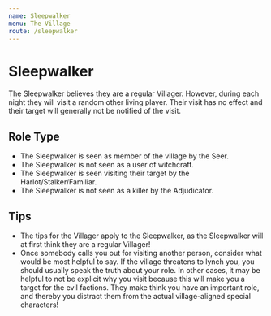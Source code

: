 ```yaml
---
name: Sleepwalker
menu: The Village
route: /sleepwalker
---
```


# Sleepwalker

The Sleepwalker believes they are a regular Villager. However, during each night they will visit a random other living player. Their visit has no effect and their target will generally not be notified of the visit.

## Role Type

- The Sleepwalker is seen as member of the village by the Seer.
- The Sleepwalker is not seen as a user of witchcraft.
- The Sleepwalker is seen visiting their target by the Harlot/Stalker/Familiar.
- The Sleepwalker is not seen as a killer by the Adjudicator.

## Tips

- The tips for the Villager apply to the Sleepwalker, as the Sleepwalker will at first think they are a regular Villager!
- Once somebody calls you out for visiting another person, consider what would be most helpful to say. If the village threatens to lynch you, you should usually speak the truth about your role. In other cases, it may be helpful to not be explicit why you visit because this will make you a target for the evil factions. They make think you have an important role, and thereby you distract them from the actual village-aligned special characters!

